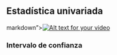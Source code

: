 

## Estadística  univariada


markdown">[![Alt text for your video](http://img.youtube.com/vi/CCO5rLpTz_U/0.jpg)](https://www.youtube.com/watch?v=CCO5rLpTz_U)

### Intervalo de confianza



